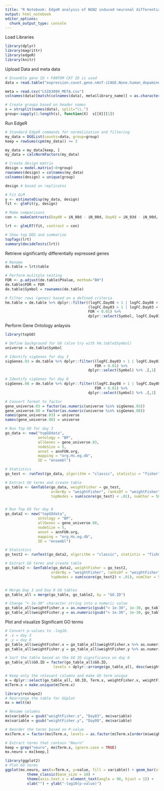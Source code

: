 ```yaml
---
title: "R Notebook: EdgeR analysis of NGN2 induced neuronal differentiation"
output: html_notebook
editor_options: 
  chunk_output_type: console
---
```


Load Libraries
```r
library(dplyr) 
library(magrittr)
library(edgeR)
library(knitr)
```


Upload Data and meta data
```r

# Ensenble gene ID + FANTOM CAT ID is used
data = read.table("expression.count.gene.nAnT-iCAGE.None.human_dopaminergic_neurons_from_iPS.tsv", header=TRUE, row.names=1)

meta = read.csv("LSID3099_META.csv")
colnames(data)[match(colnames(data), meta$library_name)] = as.character(meta$perturb_id)

# Create groups based on header names
s = strsplit(names(data), split="\\.")
group<-sapply(1:length(s), function(X)  s[[X]][1])

```

Run EdgeR
```r

# Standard EdgeR commands for normalization and filtering
my_data = DGEList(counts=data, group=group)
keep = rowSums(cpm(my_data)) >= 3

my_data = my_data[keep, ]
my_data = calcNormFactors(my_data)

# Create design matrix
design = model.matrix(~0+group)
rownames(design) = colnames(my_data)
colnames(design) = unique(group)

design # based on replicates

# Fit GLM
y <- estimateDisp(my_data, design)
fit <- glmFit(y, design)

# Make comparisons
con <- makeContrasts(Day08 = iN_08d - iN_00d, Day03 = iN_03d - iN_00d, levels=design)

lrt <- glmLRT(fit, contrast = con)

# Show top DEG and summarize
topTags(lrt)
summary(decideTests(lrt))


```

Retrieve significantly differentially expressed genes
```r

# Rename
de.table = lrt$table

# Perform mulitple testing 
FDR <- p.adjust(de.table$PValue, method="BH") 
de.table$FDR = FDR
de.table$Symbol = rownames(de.table)

# Filter rows (genes) based on a defined criteria
hm.table = de.table %>% dplyr::filter((logFC.Day08 > 1 | logFC.Day08 < (-1)) | 
                                      (logFC.Day03 > 1 | logFC.Day03 < (-1)), 
                                      FDR < 0.01) %>% 
                                      dplyr::select(Symbol, logFC.Day03, logFC.Day08, FDR)


```

Perform Gene Ontology anlaysis
```r

library(topGO)

# Define background for GO (also try with hm.table$Symbol) 
universe = de.table$Symbol

# Identify sigGenes for day 3
sigGenes.03 = de.table %>% dplyr::filter((logFC.Day03 > 1 | logFC.Day03 < (-1)), 
                                         FDR < 0.01) %>% 
                                      dplyr::select(Symbol) %>% .[,1]

# Identify sigGenes for day 8
sigGenes.08 = de.table %>% dplyr::filter((logFC.Day08 > 1 | logFC.Day08 < (-1)), 
                                         FDR < 0.01) %>% 
                                      dplyr::select(Symbol) %>% .[,1]

# Convert format to factor
gene_universe.03 = factor(as.numeric(universe %in% sigGenes.03))   
gene_universe.08 = factor(as.numeric(universe %in% sigGenes.08))   
names(gene_universe.03) = universe
names(gene_universe.08) = universe

# Run Top GO for day 3
go_data <- new("topGOdata",
               ontology = "BP",  
               allGenes = gene_universe.03,   
               nodeSize = 5,  
               annot = annFUN.org,  
               mapping = "org.Hs.eg.db", 
               ID = "ensembl")  

# Statistics 
go_test <- runTest(go_data, algorithm = "classic", statistic = "fisher")

# Extract GO terms and create table
go_table <- GenTable(go_data, weightFisher = go_test,
                     orderBy = "weightFisher", ranksOf = "weightFisher",
                     topNodes = sum(score(go_test) < .01), numChar = 50 )


# Run Top GO for day 8
go_data2 <- new("topGOdata",
               ontology = "BP",  
               allGenes = gene_universe.08,   
               nodeSize = 5,  
               annot = annFUN.org,  
               mapping = "org.Hs.eg.db", 
               ID = "ensembl")  

# Statistics 
go_test2 <- runTest(go_data2, algorithm = "classic", statistic = "fisher")

# Extract GO terms and create table
go_table2 <- GenTable(go_data2, weightFisher = go_test2,
                     orderBy = "weightFisher", ranksOf = "weightFisher",
                     topNodes = sum(score(go_test2) < .01), numChar = 50 )


# Merge Day 3 and Day 8 GO tables
go_table_all = merge(go_table, go_table2, by = "GO.ID")

# Change "< 1e-30" character string into a numeric value
go_table_all$weightFisher.x = as.numeric(gsub("< 1e-30", 1e-30, go_table_all$weightFisher.x))
go_table_all$weightFisher.y = as.numeric(gsub("< 1e-30", 1e-30, go_table_all$weightFisher.y))

```


Plot and visualize Significant GO terms
```r

# Convert p-values to -log10. 
# .x = day 3
# .y = day 8
go_table_all$weightFisher.x = go_table_all$weightFisher.x %>% as.numeric %>% -log10(.)
go_table_all$weightFisher.y = go_table_all$weightFisher.y %>% as.numeric %>% -log10(.)

# Sort the table based on the GO ID significance on day 8
go_table_all$GO.ID = factor(go_table_all$GO.ID, 
                      levels = dplyr::arrange(go_table_all, desc(weightFisher.y))$GO.ID )

# Keep only the relevant columns and make GO term unique
m = dplyr::select(go_table_all, GO.ID, Term.x, weightFisher.x, weightFisher.y)
m$Term.x = make.unique(m$Term.x)

library(reshape2)
# Rearrange the table for GGplot
mx = melt(m)

# Rename columns
mx$variable = gsub("weightFisher.x", "Day03", mx$variable)
mx$variable = gsub("weightFisher.y", "Day08", mx$variable)

# Reorder the terms based on P-value
mx$Term.x = factor(mx$Term.x, levels = as.factor(m$Term.x[order(m$weightFisher.y, decreasing = TRUE)]) )

# Extract terms that contain "Neuro"
keep = grep("neuro", mx$Term.x, ignore.case = TRUE)
mx.neuro = mx[keep,]

library(ggplot2)
# Plot GO terms
ggplot(mx.neuro, aes(x=Term.x, y=value, fill = variable)) + geom_bar(stat = "identity", position = "dodge") +
          theme_classic(base_size = 10) +  
          theme(axis.text.x = element_text(angle = 90, hjust = 1)) + 
          xlab("") + ylab("-log10(p-value)") 



```

